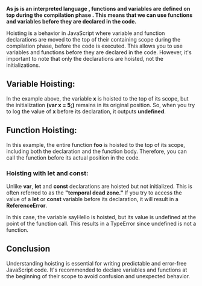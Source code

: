 
**As js is an interpreted language , functions and variables are defined on top during the compilation phase . This means that we can use functions and variables before they are declared in the code.**

Hoisting is a behavior in JavaScript where variable and function declarations are moved to the top of their containing scope during the compilation phase, before the code is executed. This allows you to use variables and functions before they are declared in the code. However, it's important to note that only the declarations are hoisted, not the initializations.

## Variable Hoisting:

<CodePreview code={variableCode} file="script.js" />

In the example above, the variable **x** is hoisted to the top of its scope, but
the initialization **(var x = 5;)** remains in its original position. So, when you try
to log the value of **x** before its declaration, it outputs **undefined**.

## Function Hoisting:

<CodePreview code={functionCode} file="script.js" />

In this example, the entire function **foo** is hoisted to the top of its scope, including both the declaration and the function body. Therefore, you can call the function before its actual position in the code.

### Hoisting with let and const:

Unlike **var**, **let** and **const** declarations are hoisted but not initialized. This is often referred to as the **"temporal dead zone."** If you try to access the value of a **let** or **const** variable before its declaration, it will result in a **ReferenceError**.

<CodePreview code={errorCode} file="script.js" />

<WarningNote
	content="Function Expressions:
Function expressions are not hoisted in the same way as function declarations. Only the variable declaration is hoisted, not the function definition."
/>

<CodePreview code={warningCode} file="script.js" />

In this case, the variable sayHello is hoisted, but its value is undefined at the point of the function call. This results in a TypeError since undefined is not a function.

## Conclusion

Understanding hoisting is essential for writing predictable and error-free JavaScript code. It's recommended to declare variables and functions at the beginning of their scope to avoid confusion and unexpected behavior.
